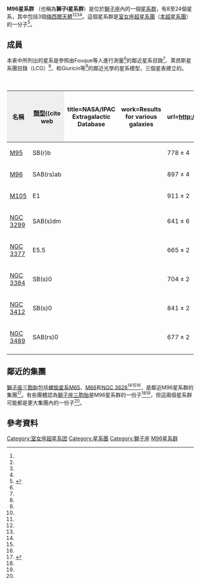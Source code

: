 {{Galaxy cluster
| name = M96星系群
| image = [[Image:AnttlersM95-m96.jpg|350px]]
|caption = [[M95_(棒旋星系)|M95]] (左) 和[[M96|M96]] (右).  摄影:Scott Anttila.
| constellation = [[獅子座|獅子座]]
| epoch=[[J2000|J2000]]
| ra =<ref name="garcia1993">{{cite journal
  | author=A. Garcia
  | title=General study of group membership. II - Determination of nearby groups
  | journal=Astronomy and Astrophysics Supplement
  | year=1993
  | volume=100
  | pages=47-90
  | url=http://adsabs.harvard.edu/abs/1993A&AS..100...47G
  | access-date=2021-02-07
  | archive-date=2019-12-13
  | archive-url=https://web.archive.org/web/20191213165818/http://adsabs.harvard.edu/abs/1993A%26AS..100...47G
  | dead-url=no
  }}</ref><ref name="giuricinetal2002">{{cite journal
  | author=G. Giuricin, C. Marinoni, L. Ceriani, A. Pisani
  | title=Nearby Optical Galaxies: Selection of the Sample and Identification of Groups
  | journal=Astrophysical Journal
  | year=2000
  | volume=543
  | pages=178-194
  | url=http://adsabs.harvard.edu/abs/2000ApJ...543..178G
  | access-date=2008-04-01
  | archive-date=2019-01-21
  | archive-url=https://web.archive.org/web/20190121025030/http://adsabs.harvard.edu/abs/2000ApJ...543..178G
  | dead-url=no
  }}</ref>
| dec=<ref name="garcia1993" /><ref name="giuricinetal2002" />
| member_no = 8-24<ref name="nbg">{{cite book 
  | author=R. B. Tully
  | year=1988
  | title=Nearby Galaxies Catalog
  | edition= 
  | publisher=Cambridge University Press
  | location=Cambridge
  | id=ISBN 0-521-35299-1}}</ref><ref name="fouqueetal1992">{{cite journal
  | author=P. Fouque, E. Gourgoulhon, P. Chamaraux, G. Paturel
  | title=Groups of galaxies within 80 Mpc. II - The catalogue of groups and group members
  | journal=Astronomy and Astrophysics Supplement
  | year=1992
  | volume=93
  | pages=211-233
  | url=http://adsabs.harvard.edu/abs/1992A&AS...93..211F
  | access-date=2021-02-07
  | archive-date=2019-12-13
  | archive-url=https://web.archive.org/web/20191213165816/https://ui.adsabs.harvard.edu/abs/1992A%26AS...93..211F/abstract
  | dead-url=no
  }}</ref><ref name="garcia1993" /><ref name="giuricinetal2002" /> 
| brightest_member = [[M96|M96]]<ref name="garcia1993" /><ref name="giuricinetal2002" />
| other_names = 獅子I星系群,<ref name="fouqueetal1992" /> LGG 217,<ref name="garcia1993" /> NOGG H 507,<ref name="giuricinetal2002" /><br />NOGG P1 498,<ref name="giuricinetal2002" /> NOGG P2 507<ref name="giuricinetal2002" />
}}

'''M96星系群''' （也稱為'''獅子I星系群'''）是位於[[獅子座|獅子座]]內的一個[[星系群|星系群]]，有8至24個星系，其中包括3個[[梅西耶天體|梅西爾天體]]<ref name="nbg" /><ref name="fouqueetal1992" /><ref name="garcia1993" /><ref name="giuricinetal2002" />。這個星系群是[[室女座超星系團|室女座超星系團]]（[[本超星系團|本超星系團]]）的一分子<ref name="tully1982">{{cite journal
  | author=R. B. Tully
  | title=The Local Supercluster
  | journal=Astrophysical Journal
  | year=1982
  | volume=257
  | pages=389-422
  | url=http://adsabs.harvard.edu/abs/1982ApJ...257..389T
  | access-date=2008-04-01
  | archive-date=2018-09-30
  | archive-url=https://web.archive.org/web/20180930081628/http://adsabs.harvard.edu/abs/1982ApJ...257..389T
  | dead-url=no
  }}</ref>。

== 成員 ==

本表中所列出的星系是參照由Fouque等人進行測量<ref name="fouqueetal1992" />的鄰近星系目錄<ref name="nbg" />、萊昂斯星系團目錄（LCG）<ref name="garcia1993" />、和Giuricin等<ref name="giuricinetal2002" />的鄰近光學的星系模型，三個星表建立的。

{{clear}}
{| class="wikitable" style="text-align:center;border-collapse:collapse;" cellpadding="2"
|+'''M96星系群的成員'''
|-
! style="background:#efefef;" | 名稱
! style="background:#efefef;" | [[星系分類|類型]]<ref name="ned">{{cite web
  | title=NASA/IPAC Extragalactic Database
  | work=Results for various galaxies
  | url=http://nedwww.ipac.caltech.edu/
  | accessdate=2006-10-24
  | archive-date=2018-12-25
  | archive-url=https://web.archive.org/web/20181225045153/http://ned.ipac.caltech.edu/
  | dead-url=no
  }}</ref>
! style="background:#efefef;" | [[赤經|R.A.]]（[[J2000|J2000]]）<ref name="ned" />
! style="background:#efefef;" | [[赤緯|Dec.]] ([[J2000|J2000]])<ref name="ned" />
! style="background:#efefef;" | [[紅移|紅移]] ([[公里|公里]]/秒)<ref name="ned" />
! style="background:#efefef;" | [[視星等|視星等]]<ref name="ned" />
|- 
| [[M95|M95]]
| SB(r)b
| {{RA|10|43|57.7}}
| {{DEC|+11|42|14}}
| 778 ± 4
| 11.4
|-
| [[M96|M96]]
| SAB(rs)ab
| {{RA|10|46|45.7}}
| {{DEC|+11|49|12}}
| 897 ± 4
| 10.1
|-
| [[M105|M105]]
| E1
| {{RA|10|47|49.6}}
| {{DEC|+12|34|54}}
| 911 ± 2
| 10.2
|-
| [[NGC_3299|NGC 3299]]
| SAB(s)dm
| {{RA|10|36|23.8}}
| {{DEC|+12|42|27}}
| 641 ± 6
| 13.3
|-
| [[NGC_3377|NGC 3377]]
| E5.5
| {{RA|10|47|42.4|}}
| {{DEC|+13|59|08}}
| 665 ± 2
| 11.2
|-
| [[NGC_3384|NGC 3384]]
| SB(s)0
| {{RA|10|48|16.9}}
| {{DEC|+12|37|46}}
| 704 ± 2
| 10.9
|-
| [[NGC_3412|NGC 3412]]
| SB(s)0
| {{RA|10|50|53.3}}
| {{DEC|+13|24|44}}
| 841 ± 2
| 11.5
|-
| [[NGC_3489|NGC 3489]]
| SAB(rs)0
| {{RA|11|00|18.6}}
| {{DEC|+13|54|04}}
| 677 ± 2
| 11.1
|-
|}

== 鄰近的集團 ==

[[獅子座三胞胎|獅子座三胞胎]]包括[[螺旋星系|螺旋星系]][[M65|M65]]、[[M66|M66]]和[[NGC_3628|NGC 3628]]<ref name="nbg" /><ref name="garcia1993" /><ref name="giuricinetal2002" />，是鄰近M96星系群的集團<ref name="ferrareseetal00">{{cite journal
  | author=L. Ferrarese, H. C. Ford, J. Huchra, R. C. Kennicutt Jr., J. R. Mould, S. Sakai, W. L. Freedman, P. B. Stetson, B. F. Madore, B. K. Gibson, J. A. Graham, S. M. Hughes, G. D. Illingworth, D. D. Kelson, L. Macri, K. Sebo, N. A. Silbermann
  | title=A Database of Cepheid Distance Moduli and Tip of the Red Giant Branch, Globular Cluster Luminosity Function, Planetary Nebula Luminosity Function, and Surface Brightness Fluctuation Data Useful for Distance Determinations
  | journal=Astrophysical Journal Supplement
  | year=2000
  | volume=128
  | pages=431-459
  | url=http://adsabs.harvard.edu/abs/2000ApJS..128..431F
  | access-date=2008-04-01
  | archive-date=2007-10-15
  | archive-url=https://web.archive.org/web/20071015092851/http://adsabs.harvard.edu/abs/2000ApJS..128..431F
  | dead-url=no
  }}</ref>。有些團體認為[[獅子座三胞胎|獅子座三胞胎]]是M96星系群的一份子<ref name="fouqueetal1992" /><ref name="giuricinetal2002" />，但這兩個星系群可能都是更大集團內的一份子<ref name="ferrareseetal00" />。

== 參考資料 ==

<div class="references-small"><references/></div>

[[Category:室女座超星系团|Category:室女座超星系团]]
[[Category:星系團|Category:星系團]]
[[Category:獅子座|Category:獅子座]]
[[Category:M96星系群|]]